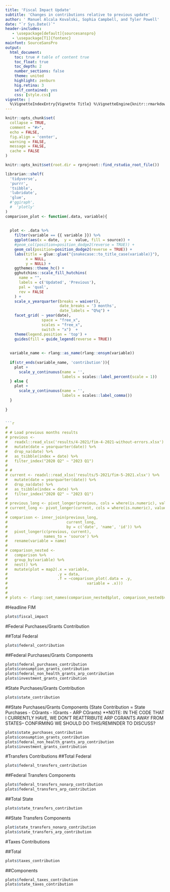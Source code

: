 ```yaml
---
title: 'Fiscal Impact Update'
subtitle: 'Changes in contributions relative to previous update'
author: ' Manuel Alcala Kovalski, Sophia Campbell, and Tyler Powell'
date: "`r Sys.Date()`"
header-includes:
   - \usepackage[default]{sourcesanspro}
   - \usepackage[T1]{fontenc}
mainfont: SourceSansPro
output:
  html_document:
    toc: true # table of content true
    toc_float: true
    toc_depth: 2
    number_sections: false 
    theme: united
    highlight: zenburn 
    hig.retina: 3
    self_contained: yes
    css: [style.css]
vignette: |
  %\VignetteIndexEntry{Vignette Title} %\VignetteEngine{knitr::rmarkdown} %\VignetteEncoding{UTF-8}
---
```



```r
knitr::opts_chunk$set(
  collapse = TRUE,
  comment = "#>", 
  echo = FALSE,
  fig.align = 'center',
  warning = FALSE,
  message = FALSE,
  cache = FALSE
)

knitr::opts_knit$set(root.dir = rprojroot::find_rstudio_root_file())
```

 

```r
librarian::shelf(
  'tidyverse',
  'purrr',
  'tsibble',
  'lubridate',
  'glue',
  #'ggiraph',
  #  'plotly'
)
comparison_plot <- function(.data, variable){
  
  
  plot <- .data %>% 
    filter(variable == {{ variable }}) %>% 
    ggplot(aes(x = date,  y =  value, fill = source)) +
    #geom_col(position=position_dodge2(reverse = TRUE)) +
    geom_col(position=position_dodge2(reverse = TRUE)) +
    labs(title = glue::glue("{snakecase::to_title_case(variable)}"),
         x = NULL,
         y = NULL) +
    ggthemes::theme_hc() +
    gghutchins::scale_fill_hutchins(
      name = "",
      labels = c('Updated', 'Previous'),
      pal = 'qual',
      rev = FALSE
    ) +
    scale_x_yearquarter(breaks = waiver(),
                        date_breaks = '3 months',
                        date_labels = "Q%q") +
    facet_grid( ~ year(date),
                space = "free_x",
                scales = "free_x",
                switch = "x")  +
    theme(legend.position = 'top') +
    guides(fill = guide_legend(reverse = TRUE)) 
  
  
  variable_name <- rlang::as_name(rlang::ensym(variable))
  
  if(str_ends(variable_name, 'contribution')){
    plot + 
      scale_y_continuous(name = '', 
                         labels = scales::label_percent(scale = 1))
  } else {
    plot +
      scale_y_continuous(name = '', 
                         labels = scales::label_comma())
  }
  
}


```r
# 
# # Load previous months results
# previous <- 
#   readxl::read_xlsx('results/4-2021/fim-4-2021-without-errors.xlsx') %>% 
#   mutate(date = yearquarter(date)) %>% 
#   drop_na(date) %>% 
#   as_tsibble(index = date) %>% 
#   filter_index("2020 Q2" ~ "2023 Q1") 
#  
# # 
# current <- readxl::read_xlsx('results/5-2021/fim-5-2021.xlsx') %>% 
#   mutate(date = yearquarter(date)) %>% 
#   drop_na(date) %>% 
#   as_tsibble(index = date) %>% 
#   filter_index("2020 Q2" ~ "2023 Q1")
# 
# previous_long <- pivot_longer(previous, cols = where(is.numeric), values_to = 'previous')
# current_long <- pivot_longer(current, cols = where(is.numeric), values_to = 'current')
# 
# comparison <- inner_join(previous_long, 
#                          current_long,
#                          by = c('date', 'name', 'id')) %>% 
#   pivot_longer(c(previous, current),
#                names_to = 'source') %>% 
#   rename(variable = name)
# 
# comparison_nested <-
#   comparison %>% 
#   group_by(variable) %>% 
#   nest() %>% 
#   mutate(plot = map2(.x = variable,
#                      .y = data,
#                      .f = ~comparison_plot(.data = .y, 
#                                   variable = .x)))
# 
# 
# plots <- rlang::set_names(comparison_nested$plot, comparison_nested$variable)
```

#Headline FIM

```r
plots$fiscal_impact
```


#Federal Purchases/Grants Contribution

##Total Federal
```r
plots$federal_contribution
```
##Federal Purchases/Grants Components
```r
plots$federal_purchases_contribution
plots$consumption_grants_contribution
plots$federal_non_health_grants_arp_contribution
plots$investment_grants_contribution
```
#State Purchases/Grants Contribution 
```r
plots$state_contribution
```
##State Purchases/Grants Components (State Contribution = State Purchases - CGrants - IGrants - ARP CGrants) **NOTE: IN THE CODE THAT I CURRENTLY HAVE, WE DON'T REATTRIBUTE ARP CGRANTS AWAY FROM STATES-- CONFIRMING WE SHOULD DO THIS/REMINDER TO DISCUSS?
```r
plots$state_purchases_contribution
plots$consumption_grants_contribution
plots$federal_non_health_grants_arp_contribution
plots$investment_grants_contribution
```

#Transfers Contributions
##Total Federal

```r
plots$federal_transfers_contribution
```
##Federal Transfers Components
```r
plots$federal_transfers_nonarp_contribution
plots$federal_transfers_arp_contribution
```
##Total State
```r
plots$state_transfers_contribution
```
##State Transfers Components
```r
plot$state_transfers_nonarp_contribution
plots$state_transfers_arp_contribution
```

#Taxes Contributions

##Total

```r
plots$taxes_contribution
```
##Components

```r
plots$federal_taxes_contribution
plots$state_taxes_contribution
```
